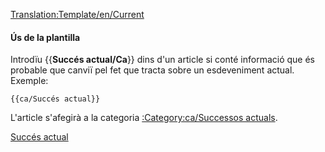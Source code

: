 <noinclude>[[Translation:Template/en/Current]]</noinclude>{{ca/Metacaixa d'avís| tipus  = informació
| imatge= en/Manual/Base Set/Current event.png | alt = Succés actual
| text  = Aquest article es refereix a un esdeveniment actual. Alguns dels seus continguts poden no estar actualitzats. A aquest article se li ha de prestar més atenció que de costum, mentre el succés segueixi estant d'actualitat.
}}<includeonly>{{{1|[[Category:ca/Successos actuals]]}}}</includeonly><noinclude>

====Ús de la plantilla====
Introdïu <nowiki>{{</nowiki>'''Succés actual/Ca'''<nowiki>}}</nowiki> dins d'un article si conté informació que és probable que canviï pel fet que tracta sobre un esdeveniment actual. Exemple:
<pre>{{ca/Succés actual}}</pre>
L'article s'afegirà a la categoria [[:Category:ca/Successos actuals]].

[[Category:ca/Manual/Base Set/Caixes de missatges|Succés actual]]
</noinclude>
